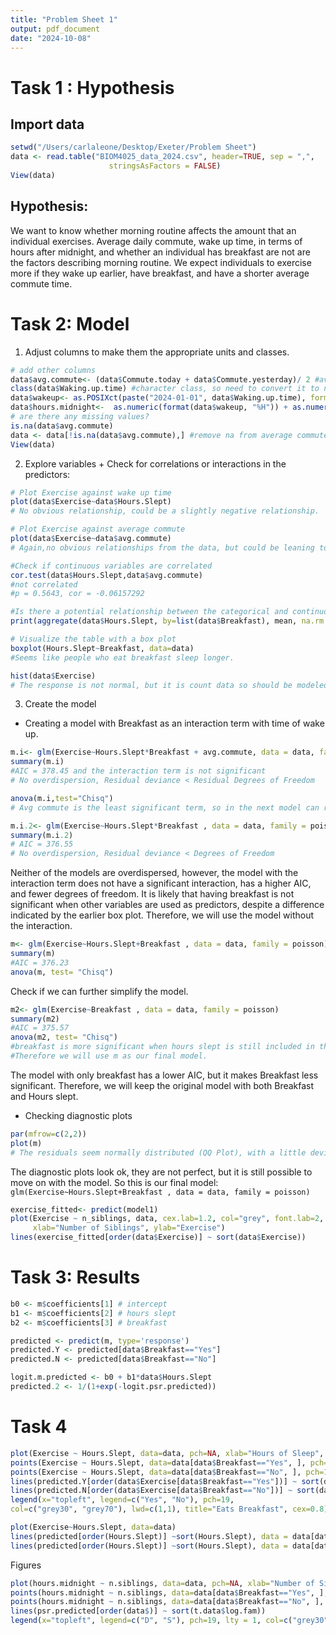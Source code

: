 ```yaml
---
title: "Problem Sheet 1"
output: pdf_document
date: "2024-10-08"
---
```

# Task 1 : Hypothesis
## Import data
```r
setwd("/Users/carlaleone/Desktop/Exeter/Problem Sheet")
data <- read.table("BIOM4025_data_2024.csv", header=TRUE, sep = ",", 
                      stringsAsFactors = FALSE)
View(data)
```

## Hypothesis:
We want to know whether morning routine affects the amount that an individual exercises. Average daily commute, wake up time, in terms of hours after midnight, and whether an individual has breakfast are not are the factors describing morning routine. 
We expect individuals to exercise more if they wake up earlier, have breakfast, and have a shorter average commute time. 


# Task 2: Model

1. Adjust columns to make them the appropriate units and classes.
```r
# add other columns
data$avg.commute<- (data$Commute.today + data$Commute.yesterday)/ 2 #average commute of individual
class(data$Waking.up.time) #character class, so need to convert it to numeric
data$wakeup<- as.POSIXct(paste("2024-01-01", data$Waking.up.time), format = "%Y-%m-%d %H:%M") #convert character to date and time format
data$hours.midnight<-  as.numeric(format(data$wakeup, "%H")) + as.numeric(format(data$wakeup, "%M")) / 60 #convert date and time to numeric
# are there any missing values?
is.na(data$avg.commute)
data <- data[!is.na(data$avg.commute),] #remove na from average commute column
View(data)
```


2. Explore variables + Check for correlations or interactions in the predictors:
```r
# Plot Exercise against wake up time
plot(data$Exercise~data$Hours.Slept)
# No obvious relationship, could be a slightly negative relationship. 
```


```r
# Plot Exercise against average commute
plot(data$Exercise~data$avg.commute)
# Again,no obvious relationships from the data, but could be leaning towards a positive slope.
```


```r
#Check if continuous variables are correlated
cor.test(data$Hours.Slept,data$avg.commute) 
#not correlated
#p = 0.5643, cor = -0.06157292 
```


```r
#Is there a potential relationship between the categorical and continuous predictors?
print(aggregate(data$Hours.Slept, by=list(data$Breakfast), mean, na.rm =T))
```


```r
# Visualize the table with a box plot
boxplot(Hours.Slept~Breakfast, data=data)
#Seems like people who eat breakfast sleep longer.
```


```r
hist(data$Exercise)
# The response is not normal, but it is count data so should be modeled in a poisson distribution
```

3. Create the model

- Creating a model with Breakfast as an interaction term with time of wake up.
```r
m.i<- glm(Exercise~Hours.Slept*Breakfast + avg.commute, data = data, family = poisson)
summary(m.i)
#AIC = 378.45 and the interaction term is not significant
# No overdispersion, Residual deviance < Residual Degrees of Freedom

```

```r
anova(m.i,test="Chisq")
# Avg commute is the least significant term, so in the next model can remove it.
```

```r
m.i.2<- glm(Exercise~Hours.Slept*Breakfast , data = data, family = poisson)
summary(m.i.2)
# AIC = 376.55
# No overdispersion, Residual deviance < Degrees of Freedom
```
Neither of the models are overdispersed, however, the model with the interaction term does not have a significant interaction, has a higher AIC, and fewer degrees of freedom. It is likely that having breakfast is not significant when other variables are used as predictors, despite a difference indicated by the earlier box plot.  Therefore, we will use the model without the interaction.

```r
m<- glm(Exercise~Hours.Slept+Breakfast , data = data, family = poisson)
summary(m)
#AIC = 376.23
anova(m, test= "Chisq")
```

Check if we can further simplify the model. 
```r
m2<- glm(Exercise~Breakfast , data = data, family = poisson)
summary(m2) 
#AIC = 375.57
anova(m2, test= "Chisq")
#breakfast is more significant when hours slept is still included in the model. 
#Therefore we will use m as our final model.
```
The model with only breakfast has a lower AIC, but it makes Breakfast less significant. Therefore, we will keep the original model with both Breakfast and Hours slept.


- Checking diagnostic plots
```r
par(mfrow=c(2,2))
plot(m)
# The residuals seem normally distributed (QQ Plot), with a little deviance and there is a little bit of bunching but generally the variances seem scattered and show no pattern. 
```

The diagnostic plots look ok, they are not perfect, but it is still possible to move on with the model. So this is our final model:
`glm(Exercise~Hours.Slept+Breakfast , data = data, family = poisson)`





```r

exercise_fitted<- predict(model1)
plot(Exercise ~ n_siblings, data, cex.lab=1.2, col="grey", font.lab=2, pch=19, 
     xlab="Number of Siblings", ylab="Exercise")
lines(exercise_fitted[order(data$Exercise)] ~ sort(data$Exercise))
```

# Task 3: Results

```r
b0 <- m$coefficients[1] # intercept
b1 <- m$coefficients[2] # hours slept
b2 <- m$coefficients[3] # breakfast

predicted <- predict(m, type='response') 
predicted.Y <- predicted[data$Breakfast=="Yes"] 
predicted.N <- predicted[data$Breakfast=="No"]

logit.m.predicted <- b0 + b1*data$Hours.Slept
predicted.2 <- 1/(1+exp(-logit.psr.predicted))
```


# Task 4
```r
plot(Exercise ~ Hours.Slept, data=data, pch=NA, xlab="Hours of Sleep", ylab="Exercise")
points(Exercise ~ Hours.Slept, data=data[data$Breakfast=="Yes", ], pch=19, col="grey70") 
points(Exercise ~ Hours.Slept, data=data[data$Breakfast=="No", ], pch=19, col="grey30")
lines(predicted.Y[order(data$Exercise[data$Breakfast=="Yes"])] ~ sort(data$Exercise[data$Breakfast=="Yes"]), lwd=1.5, col="grey70")
lines(predicted.N[order(data$Exercise[data$Breakfast=="No"])] ~ sort(data$Exercise[data$Breakfast=="No"]), lwd=1.5, col="grey30")
legend(x="topleft", legend=c("Yes", "No"), pch=19,
col=c("grey30", "grey70"), lwd=c(1,1), title="Eats Breakfast", cex=0.8)
```
```r
plot(Exercise~Hours.Slept, data=data)
lines(predicted[order(Hours.Slept)] ~sort(Hours.Slept), data = data[data$Breakfast == "Yes",])
lines(predicted[order(Hours.Slept)] ~sort(Hours.Slept), data = data[data$Breakfast == "No",])
```


Figures
```r
plot(hours.midnight ~ n.siblings, data=data, pch=NA, xlab="Number of Siblings", ylab="Hours after midnight")
points(hours.midnight ~ n.siblings, data=data[data$Breakfast=="Yes", ], pch=19, col="grey70") 
points(hours.midnight ~ n.siblings, data=data[data$Breakfast=="No", ], pch=19, col="grey30")
lines(psr.predicted[order(data$)] ~ sort(t.data$log.fam))
legend(x="topleft", legend=c("D", "S"), pch=19, lty = 1, col=c("grey30", "grey70"), title="social status", cex=0.7)
```

